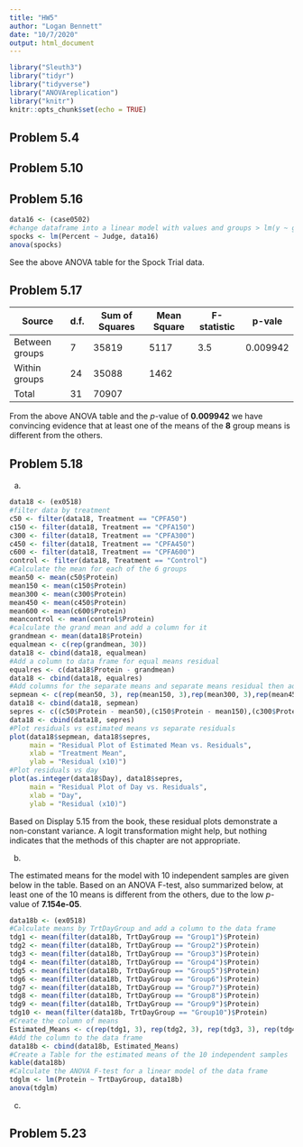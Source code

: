 ```yaml
---
title: "HW5"
author: "Logan Bennett"
date: "10/7/2020"
output: html_document
---
```


```r
library("Sleuth3")
library("tidyr")
library("tidyverse")
library("ANOVAreplication")
library("knitr")
knitr::opts_chunk$set(echo = TRUE)
```

## Problem 5.4


## Problem 5.10


## Problem 5.16

```r
data16 <- (case0502)
#change dataframe into a linear model with values and groups > lm(y ~ group, data) (use aov or lm function)
spocks <- lm(Percent ~ Judge, data16)
anova(spocks)
```
See the above ANOVA table for the Spock Trial data.

## Problem 5.17

|Source|d.f.|Sum of Squares|Mean Square|F-statistic|p-vale|
|-----|------|------|----|------|-----|
|Between groups|7|35819|5117|3.5|0.009942|
|Within groups|24|35088|1462| | |
|Total|31|70907| | | |

From the above ANOVA table and the *p*-value of **0.009942** we have convincing evidence that at least one of the means of the **8** group means is different from the others.

## Problem 5.18

a.

```r
data18 <- (ex0518)
#filter data by treatment
c50 <- filter(data18, Treatment == "CPFA50")
c150 <- filter(data18, Treatment == "CPFA150")
c300 <- filter(data18, Treatment == "CPFA300")
c450 <- filter(data18, Treatment == "CPFA450")
c600 <- filter(data18, Treatment == "CPFA600")
control <- filter(data18, Treatment == "Control")
#Calculate the mean for each of the 6 groups
mean50 <- mean(c50$Protein)
mean150 <- mean(c150$Protein)
mean300 <- mean(c300$Protein)
mean450 <- mean(c450$Protein)
mean600 <- mean(c600$Protein)
meancontrol <- mean(control$Protein)
#calculate the grand mean and add a column for it
grandmean <- mean(data18$Protein)
equalmean <- c(rep(grandmean, 30))
data18 <- cbind(data18, equalmean)
#Add a column to data frame for equal means residual
equalres <- c(data18$Protein - grandmean)
data18 <- cbind(data18, equalres)
#Add columns for the separate means and separate means residual then add columns to data frame
sepmean <- c(rep(mean50, 3), rep(mean150, 3),rep(mean300, 3),rep(mean450, 3),rep(mean600, 3),rep(meancontrol, 15))
data18 <- cbind(data18, sepmean)
sepres <- c((c50$Protein - mean50),(c150$Protein - mean150),(c300$Protein - mean300),(c450$Protein - mean450),(c600$Protein - mean600),(control$Protein - meancontrol))
data18 <- cbind(data18, sepres)
#Plot residuals vs estimated means vs separate residuals
plot(data18$sepmean, data18$sepres,
     main = "Residual Plot of Estimated Mean vs. Residuals",
     xlab = "Treatment Mean",
     ylab = "Residual (x10)")
#Plot residuals vs day
plot(as.integer(data18$Day), data18$sepres,
     main = "Residual Plot of Day vs. Residuals",
     xlab = "Day",
     ylab = "Residual (x10)")
```
Based on Display 5.15 from the book, these residual plots demonstrate a non-constant variance. A logit transformation might help, but nothing indicates that the methods of this chapter are not appropriate.

b.

The estimated means for the model with 10 independent samples are given below in the table. Based on an ANOVA F-test, also summarized below, at least one of the 10 means is different from the others, due to the low *p*-value of **7.154e-05**.

```r
data18b <- (ex0518)
#Calculate means by TrtDayGroup and add a column to the data frame
tdg1 <- mean(filter(data18b, TrtDayGroup == "Group1")$Protein)
tdg2 <- mean(filter(data18b, TrtDayGroup == "Group2")$Protein)
tdg3 <- mean(filter(data18b, TrtDayGroup == "Group3")$Protein)
tdg4 <- mean(filter(data18b, TrtDayGroup == "Group4")$Protein)
tdg5 <- mean(filter(data18b, TrtDayGroup == "Group5")$Protein)
tdg6 <- mean(filter(data18b, TrtDayGroup == "Group6")$Protein)
tdg7 <- mean(filter(data18b, TrtDayGroup == "Group7")$Protein)
tdg8 <- mean(filter(data18b, TrtDayGroup == "Group8")$Protein)
tdg9 <- mean(filter(data18b, TrtDayGroup == "Group9")$Protein)
tdg10 <- mean(filter(data18b, TrtDayGroup == "Group10")$Protein)
#Create the column of means
Estimated_Means <- c(rep(tdg1, 3), rep(tdg2, 3), rep(tdg3, 3), rep(tdg4, 3), rep(tdg5, 3), rep(tdg6, 3), rep(tdg7, 3), rep(tdg8, 3), rep(tdg9, 3), rep(tdg10, 3))
#Add the column to the data frame
data18b <- cbind(data18b, Estimated_Means)
#Create a Table for the estimated means of the 10 independent samples
kable(data18b)
#Calculate the ANOVA F-test for a linear model of the data frame
tdglm <- lm(Protein ~ TrtDayGroup, data18b)
anova(tdglm)
```

c.




## Problem 5.23
